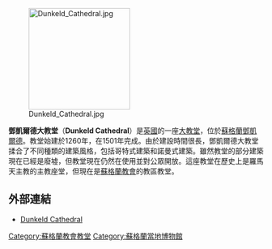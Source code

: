 {{refimprove|time=2014-04-16T01:14:17+00:00}}
[[File:Dunkeld_Cathedral.jpg|200px]]

'''鄧凱爾德大教堂'''（'''Dunkeld Cathedral'''）是[[英國|英國]]的一座[[大教堂|大教堂]]，位於[[蘇格蘭|蘇格蘭]][[鄧凱爾德|鄧凱爾德]]。教堂始建於1260年，在1501年完成。由於建設時間很長，鄧凱爾德大教堂揉合了不同種類的建築風格，包括哥特式建築和諾曼式建築。雖然教堂的部分建築現在已經是廢墟，但教堂現在仍然在使用並對公眾開放。這座教堂在歷史上是羅馬天主教的主教座堂，但現在是[[蘇格蘭教會|蘇格蘭教會]]的教區教堂。

==外部連結==
*[http://www.dunkeldcathedral.org.uk/ Dunkeld Cathedral] {{Wayback|url=http://www.dunkeldcathedral.org.uk/ |date=20140516190628 }}

[[Category:蘇格蘭教會教堂|Category:蘇格蘭教會教堂]]
[[Category:蘇格蘭當地博物館|Category:蘇格蘭當地博物館]]